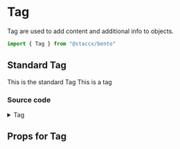 
<Meta title="Components|Text/Tag" component={Tag}/>

# Tag
Tag are used to add content and additional info to objects.

```javascript
import { Tag } from "@staccx/bento"
```

## Standard Tag
This is the standard Tag
<Preview>
  <Story name="Standard">
   <Tag>This is a tag</Tag>
  </Story>
</Preview>

### Source code
<details><summary>Tag</summary>
<p>

```bash
import React from "react"
import PropTypes from "prop-types"
import styled from "styled-components"
import {
  applyVariants,
  font,
  color,
  spacing,
  targetSize,
  commonPropTypes
} from "../../../theming"
import themeProps from "./Tag.themeProps"
import { componentCreateFactory } from "../../../theming/utils/createVariantsFunctionFactory"

const Tag = ({ children, className, variant, ...rest }) => (
  <TagWrapper className={className} variant={variant} {...rest}>
    {children}
  </TagWrapper>
)

const TagWrapper = styled.span`
  display: inline-block;
  font-size: ${font.tiny};
  text-align: center;
  padding: calc(${spacing.tiny} / 2) calc(${spacing.medium} / 1.5);
  border-radius: ${targetSize.normal};
  background-color: ${color.subtleHover};
  color: ${color.primary};
  min-height: ${spacing.medium};
  ${applyVariants(themeProps.tag)};
`

Tag.defaultProps = {
  className: null
}

Tag.propTypes = {
  children: commonPropTypes.children.isRequired,
  className: PropTypes.string,
  variant: PropTypes.string
}
Tag.themeProps = themeProps
Tag.createVariants = componentCreateFactory(Tag)

export default Tag

```

</p>
</details>

## Props for Tag
<Props of={Tag} />
